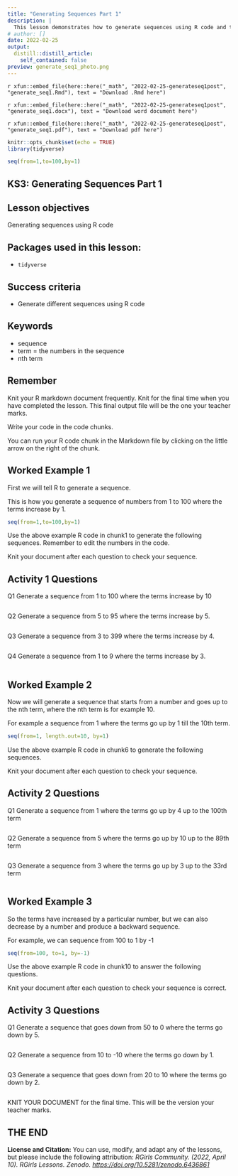 ```yaml
---
title: "Generating Sequences Part 1"
description: |
  This lesson demonstrates how to generate sequences using R code and then provides activities for further practise.
# author: []
date: 2022-02-25
output:
  distill::distill_article:
    self_contained: false
preview: generate_seq1_photo.png
---
```


<div class="contributor_org">
`r xfun::embed_file(here::here("_math", "2022-02-25-generateseq1post", "generate_seq1.Rmd"), text = "Download .Rmd here")`

`r xfun::embed_file(here::here("_math", "2022-02-25-generateseq1post", "generate_seq1.docx"), text = "Download word document here")`

`r xfun::embed_file(here::here("_math", "2022-02-25-generateseq1post", "generate_seq1.pdf"), text = "Download pdf here")`
</div>

```r
knitr::opts_chunk$set(echo = TRUE)
library(tidyverse)

seq(from=1,to=100,by=1)
```

## KS3: Generating Sequences Part 1

## Lesson objectives
Generating sequences using R code

## Packages used in this lesson:

- `tidyverse`

## Success criteria
* Generate different sequences using R code

## Keywords
* sequence
* term = the numbers in the sequence
* nth term


## Remember
Knit your R markdown document frequently.  Knit for the final time when you have completed the lesson.  This final output file will be the one your teacher marks.

Write your code in the code chunks.

You can run your R code chunk in the Markdown file by clicking on the little arrow on the right of the chunk.


## Worked Example 1

First we will tell R to generate a sequence.

This is how you generate a sequence of numbers from 1 to 100 where the terms increase by 1.

```r
seq(from=1,to=100,by=1)
```

Use the above example R code in chunk1 to generate the following sequences.  Remember to edit the numbers in the code. 

Knit your document after each question to check your sequence.

## Activity 1 Questions
Q1 Generate a sequence from 1 to 100 where the terms increase by 10

```r

```

Q2 Generate a sequence from 5 to 95 where the terms increase by 5.

```r

```

Q3 Generate a sequence from 3 to 399 where the terms increase by 4.

```r

```

Q4 Generate a sequence from 1 to 9 where the terms increase by 3.

```r

```


## Worked Example 2
Now we will generate a sequence that starts from a number and goes up to the nth term, where the nth term is for example 10.

For example a sequence from 1 where the terms go up by 1 till the 10th term.

```r
seq(from=1, length.out=10, by=1)
```

Use the above example R code in chunk6 to generate the following sequences.  

Knit your document after each question to check your sequence.

## Activity 2 Questions
Q1 Generate a sequence from 1 where the terms go up by 4 up to the 100th term

```r

```

Q2 Generate a sequence from 5 where the terms go up by 10 up to the 89th term

```r

```

Q3 Generate a sequence from 3 where the terms go up by 3 up to the 33rd term

```r

```


## Worked Example 3
So the terms have increased by a particular number, but we can also decrease by a number and produce a backward sequence.

For example, we can sequence from 100 to 1 by -1

```r
seq(from=100, to=1, by=-1)
```


Use the above example R code in chunk10 to answer the following questions.

Knit your document after each question to check your sequence is correct.

## Activity 3 Questions

Q1 Generate a sequence that goes down from 50 to 0 where the terms go down by 5.

```r

```

Q2 Generate a sequence from 10 to -10 where the terms go down by 1.

```r

```

Q3 Generate a sequence that goes down from 20 to 10 where the terms go down by 2.

```r

```


KNIT YOUR DOCUMENT for the final time.  This will be the version your teacher marks.

## THE END

<div class="license">
**License and Citation:** You can use, modify, and adapt any of the lessons, but please include the following attribution: *RGirls Community. (2022, April 10). RGirls Lessons. Zenodo. [https://doi.org/10.5281/zenodo.6436861](https://doi.org/10.5281/zenodo.6436861)* 
</div>